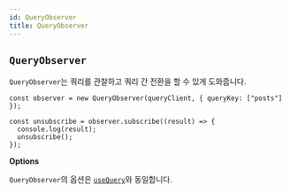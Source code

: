 ```yaml
---
id: QueryObserver
title: QueryObserver
---
```


## `QueryObserver`

`QueryObserver`는 쿼리를 관찰하고 쿼리 간 전환을 할 수 있게 도와줍니다.

```tsx
const observer = new QueryObserver(queryClient, { queryKey: ["posts"] });

const unsubscribe = observer.subscribe((result) => {
  console.log(result);
  unsubscribe();
});
```

**Options**

`QueryObserver`의 옵션은 [`useQuery`](/docs/api-references/useQuery)와 동일합니다.
